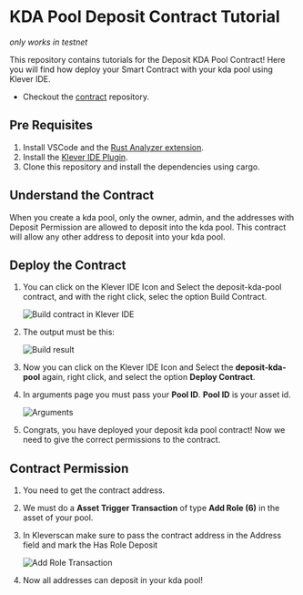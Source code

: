 # KDA Pool Deposit Contract Tutorial

*only works in testnet*

This repository contains tutorials for the Deposit KDA Pool Contract! Here you will find how deploy your Smart Contract with your kda pool using Klever IDE.

- Checkout the [contract](https://github.com/klever-io/klever-vm-sdk-rs-internal/tree/43.4/contracts/examples/deposit-kda-pool) repository.

## Pre Requisites

1. Install VSCode and the [Rust Analyzer extension](https://marketplace.visualstudio.com/items?itemName=rust-lang.rust-analyzer).
2. Install the [Klever IDE Plugin](https://marketplace.visualstudio.com/).
3. Clone this repository and install the dependencies using cargo.

## Understand the Contract

When you create a kda pool, only the owner, admin, and the addresses with Deposit Permission are allowed to deposit into the kda pool.
This contract will allow any other address to deposit into your kda pool.

## Deploy the Contract

1. You can click on the Klever IDE Icon and Select the deposit-kda-pool contract, and with the right click, selec the option Build Contract.

   <img src="/tutorials-images/kdapool/build_contract.png" alt="Build contract in Klever IDE" />

2. The output must be this:

   <img src="/tutorials-images/kdapool/build_result.png" alt="Build result" />

3. Now you can click on the Klever IDE Icon and Select the **deposit-kda-pool** again, right click, and select the option **Deploy Contract**.

4. In arguments page you must pass your **Pool ID**. **Pool ID** is your asset id.

   <img src="/tutorials-images/kdapool/arguments.png" alt="Arguments" />

5. Congrats, you have deployed your deposit kda pool contract! Now we need to give the correct permissions to the contract.


## Contract Permission

1. You need to get the contract address.

2. We must do a **Asset Trigger Transaction** of type **Add Role (6)** in the asset of your pool.

3. In Kleverscan make sure to pass the contract address in the Address field and mark the Has Role Deposit

   <img src="/tutorials-images/kdapool/role.png" alt="Add Role Transaction" />

4. Now all addresses can deposit in your kda pool!